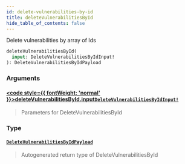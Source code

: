 ```yaml
---
id: delete-vulnerabilities-by-id
title: deleteVulnerabilitiesById
hide_table_of_contents: false
---
```








Delete vulnerabilities by array of Ids

```graphql
deleteVulnerabilitiesById(
  input: DeleteVulnerabilitiesByIdInput!
): DeleteVulnerabilitiesByIdPayload
```


### Arguments

#### [<code style={{ fontWeight: 'normal' }}>deleteVulnerabilitiesById.<b>input</b></code>](#)<Bullet />[`DeleteVulnerabilitiesByIdInput!`](/api/graphql/documentation/inputs/delete-vulnerabilities-by-id-input) <Badge class="secondary" text="non-null"/> <Badge class="secondary" text="input"/>
> Parameters for DeleteVulnerabilitiesById
> 

### Type

#### [`DeleteVulnerabilitiesByIdPayload`](/api/graphql/documentation/objects/delete-vulnerabilities-by-id-payload) <Badge class="secondary" text="object"/>
> Autogenerated return type of DeleteVulnerabilitiesById
> 





